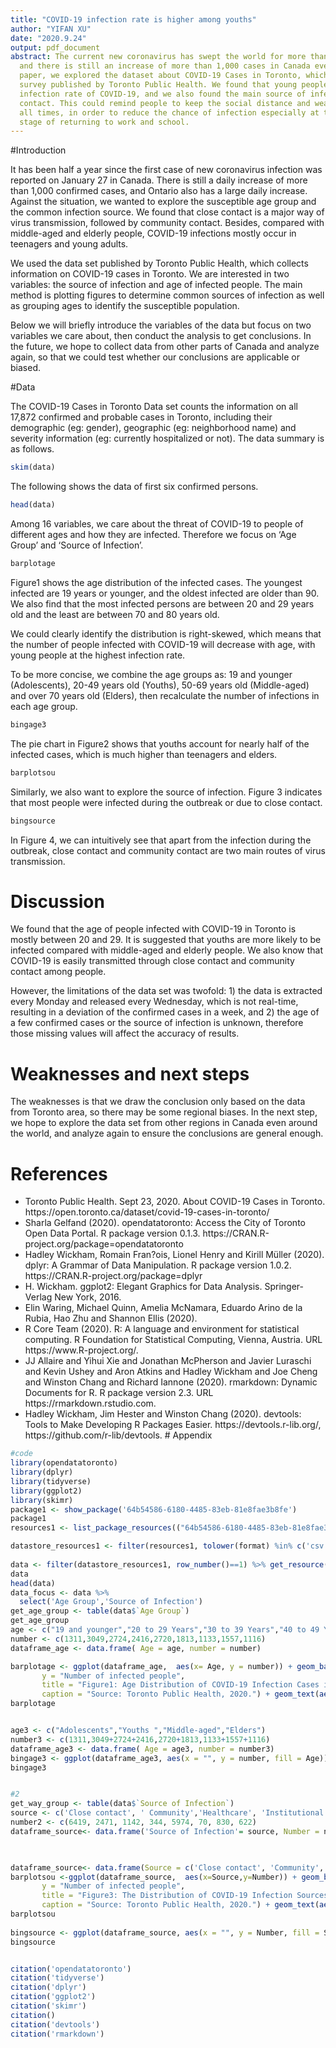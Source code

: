 ```yaml
---
title: "COVID-19 infection rate is higher among youths"
author: "YIFAN XU"
date: "2020.9.24"
output: pdf_document
abstract: The current new coronavirus has swept the world for more than half a year,
  and there is still an increase of more than 1,000 cases in Canada everyday. In this
  paper, we explored the dataset about COVID-19 Cases in Toronto, which is a non-probability
  survey published by Toronto Public Health. We found that young people have a higher
  infection rate of COVID-19, and we also found the main source of infection is close
  contact. This could remind people to keep the social distance and wear masks at
  all times, in order to reduce the chance of infection especially at the current
  stage of returning to work and school.
---
```




#Introduction

It has been half a year since the first case of new coronavirus infection was reported on January 27 in Canada. There is still a daily increase of more than 1,000 confirmed cases, and Ontario also has a large daily increase. Against the situation, we wanted to explore the susceptible age group and the common infection source. We found that close contact is a major way of virus transmission, followed by community contact. Besides, compared with middle-aged and elderly people, COVID-19 infections mostly occur in teenagers and young adults.

We used the data set published by Toronto Public Health, which collects information on COVID-19 cases in Toronto. We are interested in two variables: the source of infection and age of infected people. The main method is plotting figures to determine common sources of infection as well as grouping ages to identify the susceptible population.

Below we will briefly introduce the variables of the data but focus on two variables we care about, then conduct the analysis to get conclusions. In the future, we hope to collect data from other parts of Canada and analyze again, so that we could test whether our conclusions are applicable or biased.


#Data

The COVID-19 Cases in Toronto Data set counts the information on all 17,872 confirmed and probable cases in Toronto, including their demographic (eg: gender), geographic (eg: neighborhood name) and severity information (eg: currently hospitalized or not). The data summary is as follows.

```r
skim(data) 
```

The following shows the data of first six confirmed persons.

```r
head(data)
```

Among 16 variables, we care about the threat of COVID-19 to people of different ages and how they are infected. Therefore we focus on 'Age Group' and 'Source of Infection'.

```r
barplotage
```

Figure1 shows the age distribution of the infected cases. The youngest infected are 19 years or younger, and the oldest infected are older than 90. We also find that the most infected persons are between 20 and 29 years old and the least are between 70 and 80 years old.

We could clearly identify the distribution is right-skewed, which means that the number of people infected with COVID-19 will decrease with age, with young people at the highest infection rate.

To be more concise, we combine the age groups as: 19 and younger (Adolescents), 20-49 years old (Youths), 50-69 years old (Middle-aged) and over 70 years old (Elders), then recalculate the number of infections in each age group.

```r
bingage3
```

The pie chart in Figure2 shows that youths account for nearly half of the infected cases, which is much higher than teenagers and elders.

```r
barplotsou
```

Similarly, we also want to explore the source of infection. Figure 3 indicates that most people were infected during the outbreak or due to close contact.

```r
bingsource
```

In Figure 4, we can intuitively see that apart from the infection during the outbreak, close contact and community contact are two main routes of virus transmission.



# Discussion

We found that the age of people infected with COVID-19 in Toronto is mostly between 20 and 29. It is suggested that youths are more likely to be infected compared with middle-aged and elderly people. We also know that COVID-19 is easily transmitted through close contact and community contact among people.

However, the limitations of the data set was twofold: 1) the data is extracted every Monday and released every Wednesday, which is not real-time, resulting in a deviation of the confirmed cases in a week, and 2) the age of a few confirmed cases or the source of infection is unknown, therefore those missing values will affect the accuracy of results.


# Weaknesses and next steps

The weaknesses is that we draw the conclusion only based on the data from Toronto area, so there may be some regional biases. In the next step, we hope to explore the data set from other regions in Canada even around the world, and analyze again to ensure the conclusions are general enough.



# References

- Toronto Public Health. Sept 23, 2020. About COVID-19 Cases in Toronto. https://open.toronto.ca/dataset/covid-19-cases-in-toronto/
- Sharla Gelfand (2020). opendatatoronto: Access the City of Toronto Open Data Portal. R package version 0.1.3.
  https://CRAN.R-project.org/package=opendatatoronto
- Hadley Wickham, Romain Fran?ois, Lionel Henry and Kirill Müller (2020). dplyr: A Grammar of Data Manipulation.
  R package version 1.0.2. https://CRAN.R-project.org/package=dplyr 
- H. Wickham. ggplot2: Elegant Graphics for Data Analysis. Springer-Verlag New York, 2016. 
- Elin Waring, Michael Quinn, Amelia McNamara, Eduardo Arino de la Rubia, Hao Zhu and Shannon Ellis (2020).
- R Core Team (2020). R: A language and environment for statistical computing. R Foundation for Statistical
  Computing, Vienna, Austria. URL https://www.R-project.org/.
- JJ Allaire and Yihui Xie and Jonathan McPherson and Javier Luraschi and Kevin Ushey and Aron Atkins and Hadley Wickham and Joe Cheng and Winston Chang and Richard Iannone (2020). rmarkdown: Dynamic Documents for R. R
  package version 2.3. URL https://rmarkdown.rstudio.com.
- Hadley Wickham, Jim Hester and Winston Chang (2020). devtools: Tools to Make
  Developing R Packages Easier. https://devtools.r-lib.org/,
  https://github.com/r-lib/devtools.
# Appendix

```r
#code
library(opendatatoronto)
library(dplyr)
library(tidyverse)
library(ggplot2)
library(skimr)
package1 <- show_package('64b54586-6180-4485-83eb-81e8fae3b8fe')
package1
resources1 <- list_package_resources(("64b54586-6180-4485-83eb-81e8fae3b8fe"))

datastore_resources1 <- filter(resources1, tolower(format) %in% c('csv', 'geojson'))
 
data <- filter(datastore_resources1, row_number()==1) %>% get_resource()
data
head(data)
data_focus <- data %>%
  select('Age Group','Source of Infection') 
get_age_group <- table(data$`Age Group`)
get_age_group
age <- c("19 and younger","20 to 29 Years","30 to 39 Years","40 to 49 Years","50 to 59 Years","60 to 69 Years","70 to 79 Years"," 80 to 89 Years","90 and older")
number <- c(1311,3049,2724,2416,2720,1813,1133,1557,1116)
dataframe_age <- data.frame( Age = age, number = number) 

barplotage <- ggplot(dataframe_age,  aes(x= Age, y = number)) + geom_bar(stat="identity",position=position_dodge(0.4),width=0.3,fill ="light blue")  +  theme_bw() + scale_x_discrete(label=abbreviate) +  labs(x = "Age Group    (3t3Y: 30 to 39 years etc.,)",
       y = "Number of infected people",
       title = "Figure1: Age Distribution of COVID-19 Infection Cases in Toronto",
       caption = "Source: Toronto Public Health, 2020.") + geom_text(aes(label=number), vjust=-0.2, size=3)
barplotage


age3 <- c("Adolescents","Youths ","Middle-aged","Elders")
number3 <- c(1311,3049+2724+2416,2720+1813,1133+1557+1116)
dataframe_age3 <- data.frame( Age = age3, number = number3) 
bingage3 <- ggplot(dataframe_age3, aes(x = "", y = number, fill = Age)) + geom_bar(stat = "identity", width = 0.5) + coord_polar(theta = "y") + labs(title = "Figure2: Age Group Distribution of COVID-19 Infection Cases in Toronto", caption = "Source: Toronto Public Health, 2020." )
bingage3


#2
get_way_group <- table(data$`Source of Infection`)
source <- c('Close contact', ' Community','Healthcare', 'Institutional', 'Outbreak associated', 'Pending', 'Travel', 'Unknown/Missing')
number2 <- c(6419, 2471, 1142, 344, 5974, 70, 830, 622)
dataframe_source<- data.frame('Source of Infection'= source, Number = number2) 


  
dataframe_source<- data.frame(Source = c('Close contact', 'Community','Healthcare', 'Institutional', 'Outbreak associated', 'Pending', 'Travel', 'Unknown/Missing'), Number = c(6419, 2471, 1142, 344, 5974, 70, 830, 622))
barplotsou <-ggplot(dataframe_source,  aes(x=Source,y=Number)) + geom_bar(stat='identity',position=position_dodge(0.4),width=0.3,fill ="light blue")  +  theme_bw() +  labs(x = "Source",
       y = "Number of infected people",
       title = "Figure3: The Distribution of COVID-19 Infection Sources in Toronto",
       caption = "Source: Toronto Public Health, 2020.") + geom_text(aes(label=Number), vjust=-0.2, size=3)
barplotsou 
  
bingsource <- ggplot(dataframe_source, aes(x = "", y = Number, fill = Source)) + geom_bar(stat = "identity", width = 0.5) + coord_polar(theta = "y") + labs(title = "Figure4: Pie Chart of COVID-19 Infection Sources in Toronto",  caption = "Source: Toronto Public Health, 2020.")
bingsource


citation('opendatatoronto')
citation('tidyverse')
citation('dplyr')
citation('ggplot2')
citation('skimr')
citation()
citation('devtools')
citation('rmarkdown')
```


